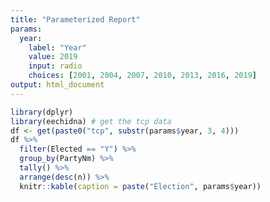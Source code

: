 ```yaml
---
title: "Parameterized Report"
params:
  year: 
    label: "Year"
    value: 2019
    input: radio
    choices: [2001, 2004, 2007, 2010, 2013, 2016, 2019]
output: html_document
---
```



```r
library(dplyr)
library(eechidna) # get the tcp data
df <- get(paste0("tcp", substr(params$year, 3, 4)))
df %>% 
  filter(Elected == "Y") %>% 
  group_by(PartyNm) %>% 
  tally() %>% 
  arrange(desc(n)) %>% 
  knitr::kable(caption = paste("Election", params$year))
```

